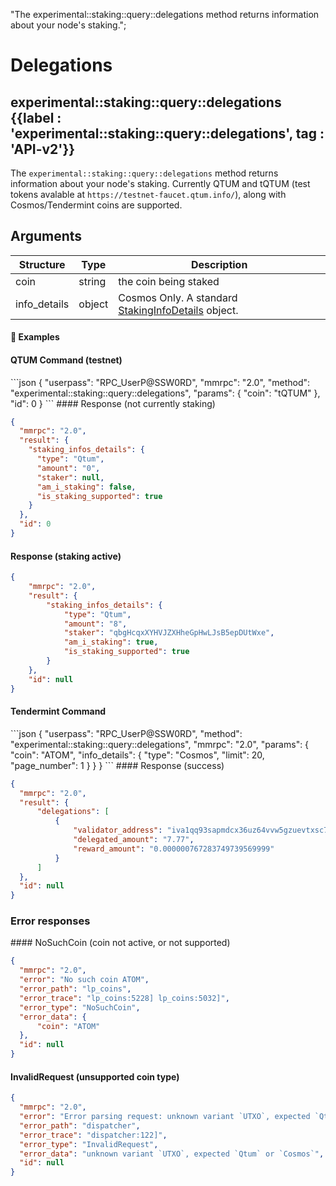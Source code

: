   "The experimental::staking::query::delegations method returns information about your node's staking.";

# Delegations

## experimental::staking::query::delegations {{label : 'experimental::staking::query::delegations', tag : 'API-v2'}}

The `experimental::staking::query::delegations` method returns information about your node's staking. Currently QTUM and tQTUM (test tokens avalable at `https://testnet-faucet.qtum.info/`), along with Cosmos/Tendermint coins are supported.

## Arguments

| Structure     | Type   | Description                                                                                                                     |
| ------------- | ------ | ------------------------------------------------------------------------------------------------------------------------------- |
| coin          | string | the coin being staked                                                                                                           |
| info\_details | object | Cosmos Only. A standard [StakingInfoDetails](/komodo-defi-framework/api/common_structures/wallet/#staking-info-details) object. |

#### 📌 Examples

#### QTUM Command (testnet)

<CodeGroup title="" tag="POST" label="experimental::staking::query::delegations" mm2MethodDecorate="true">
  ```json
  {
    "userpass": "RPC_UserP@SSW0RD",
    "mmrpc": "2.0",
    "method": "experimental::staking::query::delegations",
    "params": {
      "coin": "tQTUM"
    },
    "id": 0
  }
  ```
</CodeGroup>

<CollapsibleSection expandedText="Hide Response" collapsedText="Show Response">
  #### Response (not currently staking)

  ```json
  {
    "mmrpc": "2.0",
    "result": {
      "staking_infos_details": {
        "type": "Qtum",
        "amount": "0",
        "staker": null,
        "am_i_staking": false,
        "is_staking_supported": true
      }
    },
    "id": 0
  }
  ```

  #### Response (staking active)

  ```json
  {
      "mmrpc": "2.0",
      "result": {
          "staking_infos_details": {
              "type": "Qtum",
              "amount": "8",
              "staker": "qbgHcqxXYHVJZXHheGpHwLJsB5epDUtWxe",
              "am_i_staking": true,
              "is_staking_supported": true
          }
      },
      "id": null
  }
  ```
</CollapsibleSection>

#### Tendermint Command

<CodeGroup title="" tag="POST" label="experimental::staking::delegations" mm2MethodDecorate="true">
  ```json
  {
    "userpass": "RPC_UserP@SSW0RD",
    "method": "experimental::staking::query::delegations",
    "mmrpc": "2.0",
    "params": {
      "coin": "ATOM",
      "info_details": {
        "type": "Cosmos",
        "limit": 20,
        "page_number": 1
      }
    }
  }
  ```
</CodeGroup>

<CollapsibleSection expandedText="Hide Response" collapsedText="Show Response">
  #### Response (success)

  ```json
  {
    "mmrpc": "2.0",
    "result": {
        "delegations": [
            {
                "validator_address": "iva1qq93sapmdcx36uz64vvw5gzuevtxsc7lcfxsat",
                "delegated_amount": "7.77",
                "reward_amount": "0.000000767283749739569999"
            }
        ]
    },
    "id": null
  }
  ```
</CollapsibleSection>

### Error responses

<CollapsibleSection expandedText="Hide Error Responses" collapsedText="Show Error Responses">
  #### NoSuchCoin (coin not active, or not supported)

  ```json
  {
    "mmrpc": "2.0",
    "error": "No such coin ATOM",
    "error_path": "lp_coins",
    "error_trace": "lp_coins:5228] lp_coins:5032]",
    "error_type": "NoSuchCoin",
    "error_data": {
        "coin": "ATOM"
    },
    "id": null
  }
  ```

  #### InvalidRequest (unsupported coin type)

  ```json
  {
    "mmrpc": "2.0",
    "error": "Error parsing request: unknown variant `UTXO`, expected `Qtum` or `Cosmos`",
    "error_path": "dispatcher",
    "error_trace": "dispatcher:122]",
    "error_type": "InvalidRequest",
    "error_data": "unknown variant `UTXO`, expected `Qtum` or `Cosmos`",
    "id": null
  }
  ```
</CollapsibleSection>
